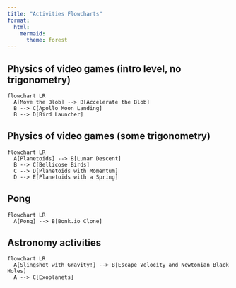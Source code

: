 ```yaml
---
title: "Activities Flowcharts"
format:
  html:
    mermaid:
      theme: forest
---
```


## Physics of video games (intro level, no trigonometry)
```mermaid
flowchart LR
  A[Move the Blob] --> B[Accelerate the Blob]
  B --> C[Apollo Moon Landing]
  B --> D[Bird Launcher]
```

## Physics of video games (some trigonometry)
```mermaid
flowchart LR
  A[Planetoids] --> B[Lunar Descent]
  B --> C[Bellicose Birds]
  C --> D[Planetoids with Momentum]
  D --> E[Planetoids with a Spring]
```

## Pong
```mermaid
flowchart LR
  A[Pong] --> B[Bonk.io Clone]
```

## Astronomy activities
```mermaid
flowchart LR
  A[Slingshot with Gravity!] --> B[Escape Velocity and Newtonian Black Holes]
  A --> C[Exoplanets]
```